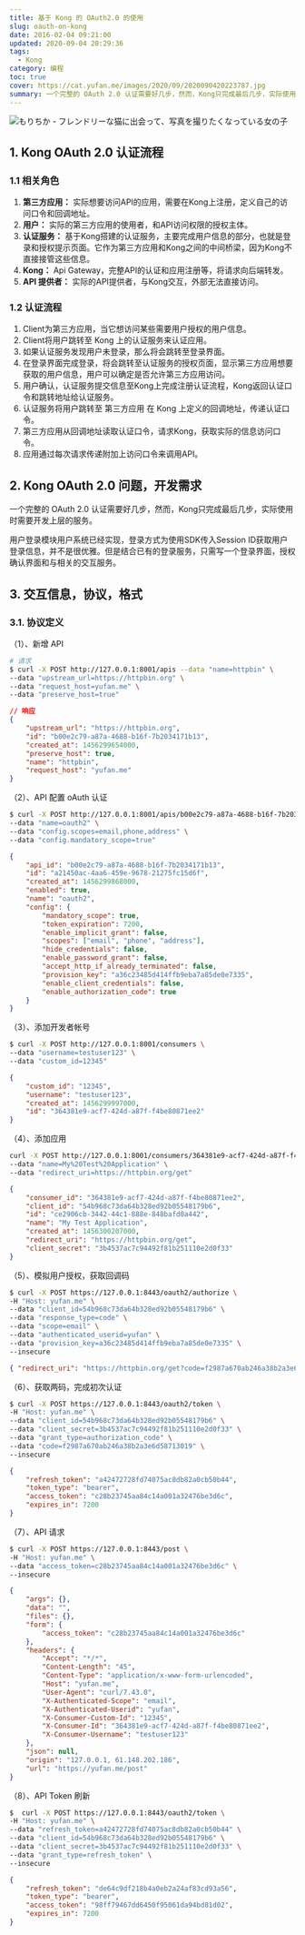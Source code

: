 ```yaml
---
title: 基于 Kong 的 OAuth2.0 的使用
slug: oauth-on-kong
date: 2016-02-04 09:21:00
updated: 2020-09-04 20:29:36
tags:
  - Kong
category: 编程
toc: true
cover: https://cat.yufan.me/images/2020/09/2020090420223787.jpg
summary: 一个完整的 OAuth 2.0 认证需要好几步，然而，Kong只完成最后几步，实际使用时需要开发上层的服务。
---
```


![もりちか - フレンドリーな猫に出会って、写真を撮りたくなっている女の子](https://cat.yufan.me/images/2020/09/2020090420290983.jpg)

## 1. Kong OAuth 2.0 认证流程

### 1.1 相关角色

1. **第三方应用：** 实际想要访问API的应用，需要在Kong上注册，定义自己的访问口令和回调地址。
2. **用户：** 实际的第三方应用的使用者，和API访问权限的授权主体。
3. **认证服务：** 基于Kong搭建的认证服务，主要完成用户信息的部分，也就是登录和授权提示页面。它作为第三方应用和Kong之间的中间桥梁，因为Kong不直接接管这些信息。
4. **Kong：** Api Gateway，完整API的认证和应用注册等，将请求向后端转发。
5. **API 提供者：** 实际的API提供者，与Kong交互，外部无法直接访问。

### 1.2 认证流程

1. Client为第三方应用，当它想访问某些需要用户授权的用户信息。
2. Client将用户跳转至 Kong 上的认证服务来认证应用。
3. 如果认证服务发现用户未登录，那么将会跳转至登录界面。
4. 在登录界面完成登录，将会跳转至认证服务的授权页面，显示第三方应用想要获取的用户信息，用户可以确定是否允许第三方应用访问。
5. 用户确认，认证服务提交信息至Kong上完成注册认证流程，Kong返回认证口令和跳转地址给认证服务。
6. 认证服务将用户跳转至 第三方应用 在 Kong 上定义的回调地址，传递认证口令。
7. 第三方应用从回调地址读取认证口令，请求Kong，获取实际的信息访问口令。
8. 应用通过每次请求传递附加上访问口令来调用API。

## 2. Kong OAuth 2.0 问题，开发需求

一个完整的 OAuth 2.0 认证需要好几步，然而，Kong只完成最后几步，实际使用时需要开发上层的服务。

用户登录模块用户系统已经实现，登录方式为使用SDK传入Session ID获取用户登录信息，并不是很优雅。但是结合已有的登录服务，只需写一个登录界面，授权确认界面和与相关的交互服务。

## 3. 交互信息，协议，格式

### 3.1. 协议定义

（1）、新增 API

```bash
# 请求
$ curl -X POST http://127.0.0.1:8001/apis --data "name=httpbin" \
--data "upstream_url=https://httpbin.org" \
--data "request_host=yufan.me" \
--data "preserve_host=true"
```

```json
// 响应
{
	"upstream_url": "https://httpbin.org",
	"id": "b00e2c79-a87a-4688-b16f-7b2034171b13",
	"created_at": 1456299654000,
	"preserve_host": true,
	"name": "httpbin",
	"request_host": "yufan.me"
}
```

（2）、API 配置 oAuth 认证

```bash
$ curl -X POST http://127.0.0.1:8001/apis/b00e2c79-a87a-4688-b16f-7b2034171b13/plugins \
--data "name=oauth2" \
--data "config.scopes=email,phone,address" \
--data "config.mandatory_scope=true"
```

```json
{
	"api_id": "b00e2c79-a87a-4688-b16f-7b2034171b13",
	"id": "a21450ac-4aa6-459e-9678-21275fc15d6f",
	"created_at": 1456299868000,
	"enabled": true,
	"name": "oauth2",
	"config": {
		"mandatory_scope": true,
		"token_expiration": 7200,
		"enable_implicit_grant": false,
		"scopes": ["email", "phone", "address"],
		"hide_credentials": false,
		"enable_password_grant": false,
		"accept_http_if_already_terminated": false,
		"provision_key": "a36c23485d414ffb9eba7a85de0e7335",
		"enable_client_credentials": false,
		"enable_authorization_code": true
	}
}
```

（3）、添加开发者帐号

```bash
$ curl -X POST http://127.0.0.1:8001/consumers \
--data "username=testuser123" \
--data "custom_id=12345"
```

```json
{
	"custom_id": "12345",
	"username": "testuser123",
	"created_at": 1456299997000,
	"id": "364381e9-acf7-424d-a87f-f4be80871ee2"
}
```

（4）、添加应用

```bash
curl -X POST http://127.0.0.1:8001/consumers/364381e9-acf7-424d-a87f-f4be80871ee2/oauth2 \
--data "name=My%20Test%20Application" \
--data "redirect_uri=https://httpbin.org/get"
```

```json
{
	"consumer_id": "364381e9-acf7-424d-a87f-f4be80871ee2",
	"client_id": "54b968c73da64b328ed92b05548179b6",
	"id": "ce2906cb-3442-44c1-888e-848bafd0a442",
	"name": "My Test Application",
	"created_at": 1456300207000,
	"redirect_uri": "https://httpbin.org/get",
	"client_secret": "3b4537ac7c94492f81b251110e2d0f33"
}
```

（5）、模拟用户授权，获取回调码

```bash
$ curl -X POST https://127.0.0.1:8443/oauth2/authorize \
-H "Host: yufan.me" \
--data "client_id=54b968c73da64b328ed92b05548179b6" \
--data "response_type=code" \
--data "scope=email" \
--data "authenticated_userid=yufan" \
--data "provision_key=a36c23485d414ffb9eba7a85de0e7335" \
--insecure
```

```json
{ "redirect_uri": "https://httpbin.org/get?code=f2987a670ab246a38b2a3e6d58713019" }
```

（6）、获取两码，完成初次认证

```bash
$ curl -X POST https://127.0.0.1:8443/oauth2/token \
-H "Host: yufan.me" \
--data "client_id=54b968c73da64b328ed92b05548179b6" \
--data "client_secret=3b4537ac7c94492f81b251110e2d0f33" \
--data "grant_type=authorization_code" \
--data "code=f2987a670ab246a38b2a3e6d58713019" \
--insecure
```

```json
{
	"refresh_token": "a42472728fd74075ac8db82a0cb50b44",
	"token_type": "bearer",
	"access_token": "c28b23745aa84c14a001a32476be3d6c",
	"expires_in": 7200
}
```

（7）、API 请求

```bash
$ curl -X POST https://127.0.0.1:8443/post \
-H "Host: yufan.me" \
--data "access_token=c28b23745aa84c14a001a32476be3d6c" \
--insecure
```

```json
{
	"args": {},
	"data": "",
	"files": {},
	"form": {
		"access_token": "c28b23745aa84c14a001a32476be3d6c"
	},
	"headers": {
		"Accept": "*/*",
		"Content-Length": "45",
		"Content-Type": "application/x-www-form-urlencoded",
		"Host": "yufan.me",
		"User-Agent": "curl/7.43.0",
		"X-Authenticated-Scope": "email",
		"X-Authenticated-Userid": "yufan",
		"X-Consumer-Custom-Id": "12345",
		"X-Consumer-Id": "364381e9-acf7-424d-a87f-f4be80871ee2",
		"X-Consumer-Username": "testuser123"
	},
	"json": null,
	"origin": "127.0.0.1, 61.148.202.186",
	"url": "https://yufan.me/post"
}
```

（8）、API Token 刷新

```bash
$  curl -X POST https://127.0.0.1:8443/oauth2/token \
-H "Host: yufan.me" \
--data "refresh_token=a42472728fd74075ac8db82a0cb50b44" \
--data "client_id=54b968c73da64b328ed92b05548179b6" \
--data "client_secret=3b4537ac7c94492f81b251110e2d0f33" \
--data "grant_type=refresh_token" \
--insecure
```

```json
{
	"refresh_token": "de64c9df218b4a0eb2a24af83cd93a56",
	"token_type": "bearer",
	"access_token": "98ff79467dd6450f95061da94bd81d02",
	"expires_in": 7200
}
```
